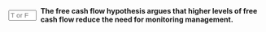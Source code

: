 ::: {.question-block}

<form onsubmit="event.preventDefault(); checkAnswerBox('module9_tf_q25','F')" style="display: flex; align-items: center; gap: 8px;">
  <input type="text" id="module9_tf_q25" name="module9_tf_q25" maxlength="1" placeholder="T or F" style="width: 55px;" data-correct-answer="F" /> 
  <label for="module9_tf_q25"><strong>The free cash flow hypothesis argues that higher levels of free cash flow reduce the need for monitoring management.</strong></label>
</form>

<div id="feedback-module9_tf_q25" class="feedback" data-status="" style="display:none;">
FALSE. The free cash flow hypothesis argues that higher free cash flow increases agency costs, as it gives managers more discretion to engage in wasteful activities. More monitoring is needed to mitigate this risk.
</div>

:::
